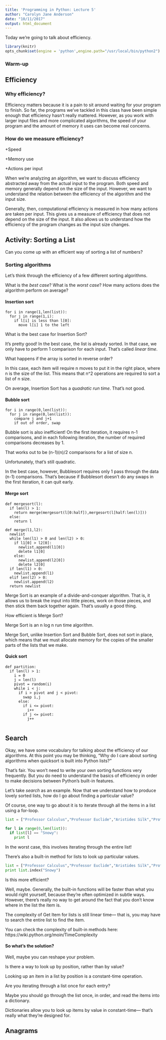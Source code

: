```yaml
---
title: 'Programming in Python: Lecture 5'
author: "Carolyn Jane Anderson"
date: "10/11/2017"
output: html_document
---
```


Today we're going to talk about efficiency.

```r
library(knitr)
opts_chunk$set(engine = 'python',engine.path="/usr/local/bin/python2")
```

<h3>Warm-up</h3>

<h2>Efficiency</h2>

<h3>Why efficiency?</h3>

Efficiency matters because it is a pain to sit around waiting for your program to finish. So far, the programs we've tackled in this class have been simple enough that efficiency hasn't really mattered. However, as you work with larger input files and more complicated algorithms, the speed of your program and the amount of memory it uses can become real concerns. 

<h3>How do we measure efficiency?</h3>

+Speed

+Memory use

+Actions per input

When we're analyzing an algorithm, we want to discuss efficiency abstracted away from the actual input to the program. Both speed and memory generally depend on the size of the input. However, we want to understand the relation between the efficiency of the algorithm and the input size.

Generally, then, computational efficiency is measured in how many actions are taken per input. This gives us a measure of efficiency that does not depend on the size of the input. It also allows us to understand how the efficiency of the program changes as the input size changes.

<h2>Activity: Sorting a List</h2>

Can you come up with an efficient way of sorting a list of numbers?

<h3>Sorting algorithms</h3>

Let's think through the efficiency of a few different sorting algorithms.

What is the *best case*? What is the *worst case*? How many actions does the algorithm perform on average?

<h4>Insertion sort</h4>

```
for i in range(1,len(list)):
  for j in range(1,i):
    if l[i] is less than l[0]:
      move l[i] 1 to the left
```

What is the best case for Insertion Sort?

It's pretty good! In the best case, the list is already sorted. In that case, we only have to perform 1 comparison for each input. That's called *linear time*.

What happens if the array is sorted in reverse order?

In this case, each item will require n moves to put it in the right place, where n is the size of the list. This means that n^2 operations are required to sort a list of n size.

On average, Insertion Sort has a *quadratic run time*. That's not good.

<h4>Bubble sort</h4>

```
for i in range(0,len(list)):
  for j in range(0,len(list)):
    compare j and j+1
    if out of order, swap
```

Bubble sort is also inefficient! On the first iteration, it requires n-1 comparisons, and in each following iteration, the number of required comparisons decreases by 1.

That works out to be (n-1)(n)/2 comparisons for a list of size n.

Unfortunately, that's still quadratic.

In the best case, however, Bubblesort requires only 1 pass through the data (n-1) comparisons. That's because if Bubblesort doesn't do any swaps in the first iteration, it can quit early.

<h4>Merge sort</h4>

```
def mergesort(l):
  if len(l) > 1:
    return merge(mergesort(l[0:half]),mergesort(l[half:len(l)]))
  else:
    return l

def merge(l1,l2):
  newlist
  while len(l1) > 0 and len(l2) > 0:
    if l1[0] > l2[0]:
      newlist.append(l1[0])
      delete l1[0]
    else:
      newlist.append(l2[0])
      delete l2[0]
  if len(l1) > 0:
    newlist.append(l1)
  elif len(l2) > 0:
    newlist.append(l2)
  return newlist
```

Merge Sort is an example of a divide-and-conquer algorithm. That is, it allows us to break the input into little pieces, work on those pieces, and then stick them back together again. That's usually a good thing.

How efficient is Merge Sort?

Merge Sort is an n log n run time algorithm. 

Merge Sort, unlike Insertion Sort and Bubble Sort, does not sort in place, which means that we must allocate memory for the copies of the smaller parts of the lists that we make.

<h4>Quick sort</h4>

```
def partition:
  if len(l) > 1:
    i = 0
    j = len(l)
    pivot = random(i)
    while i < j:
      if i > pivot and j < pivot:
        swap i,j
      else:
        if i <= pivot: 
          i++
        if j <= pivot:
          j++
      

```



<h2>Search</h2>

Okay, we have some vocabulary for talking about the efficiency of our algorithms. At this point you may be thinking, "Why do I care about sorting algorithms when quicksort is built into Python lists?"

That's fair. You won't need to write your own sorting functions very frequently. But you do need to understand the basics of efficiency in order to make decisions between Python's built-in features.

Let's take *search* as an example. Now that we understand how to produce lovely sorted lists, how do I go about finding a particular value?

Of course, one way to go about it is to iterate through all the items in a list using a for-loop.

```python
list = ["Professor Calculus","Professor Euclide","Aristides Silk","Professor Tarragon","Christopher Willoughby-Drupe","Captain Haddock","Thomson and Thompson","Sophocles Sarcophagus","Snowy"]

for l in range(0,len(list)):
  if list[l] == "Snowy":
    print l
```

In the worst case, this involves iterating through the entire list!

There's also a built-in method for lists to look up particular values.

```python
list = ["Professor Calculus","Professor Euclide","Aristides Silk","Professor Tarragon","Christopher Willoughby-Drupe","Captain Haddock","Thomson and Thompson","Sophocles Sarcophagus","Snowy"]
print list.index("Snowy")
```

Is this more efficient?

Well, maybe. Generally, the built-in functions will be faster than what you would right yourself, because they're often optimized in subtle ways. However, there's really no way to get around the fact that you don't know where in the list the item is. 

The complexity of Get Item for lists is still linear time--- that is, you may have to search the entire list to find the item.

You can check the complexity of built-in methods here: https://wiki.python.org/moin/TimeComplexity

<h4>So what's the solution?</h4>

Well, maybe you can reshape your problem. 

Is there a way to look up by position, rather than by value?

Looking up an item in a list by position is a constant-time operation.

Are you iterating through a list once for each entry?

Maybe you should go through the list once, in order, and read the items into a dictionary.

Dictionaries allow you to look up items by value in constant-time--- that's really what they're designed for.




<h2>Anagrams</h2>
